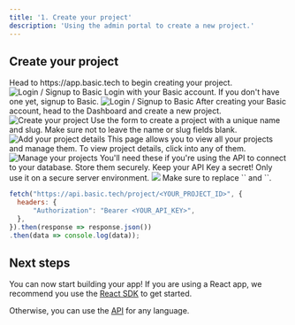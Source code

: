 ```yaml
---
title: '1. Create your project'
description: 'Using the admin portal to create a new project.'
---
```


## Create your project

<Steps>
    <Step title="Navigate to the Dashboard">
    Head to https://app.basic.tech to begin creating your project. 
        <img
          className="block"
          src="/images/admin%20logged%20out.png"
          alt="Login / Signup to Basic"
        /> 
    </Step>
  <Step title="Login / Signup with Basic">
    Login with your Basic account. If you don't have one yet, signup to Basic.
    <img
          className="block"
          src="/images/Basic%20SSO.png"
          alt="Login / Signup to Basic"
        /> 
  </Step>
  <Step title="Create your project">
    After creating your Basic account, head to the Dashboard and create a new project.
    <img
          className="block"
          src="/images/Admin%20no%20projects.png"
          alt="Create your project"
        /> 
  </Step>
  <Step title="Add your project details">
    Use the form to create a project with a unique name and slug. Make sure not to leave the name or slug fields blank.
    <img
          className="block"
          src="/images/Admin%20create%20project.png"
          alt="Add your project details"
        /> 
  </Step>
  <Step title="Manage your projects">
    This page allows you to view all your projects and manage them. To view project details, click into any of them.
    <img
          className="block"
          src="/images/Admin%20with%20projects.png"
          alt="Manage your projects"
        /> 
  </Step>
  <Step title="Note your project ID, database URL, and API key (keep this a secret!)">
    You'll need these if you're using the API to connect to your database. Store them securely.
    <Warning>
        Keep your API Key a secret! Only use it on a secure server environment.
    </Warning>
    <Frame>
      <img src="/images/API%20key.png" />
    </Frame>
  </Step>
  <Step title="(Optional) You can test everything is working by making a sample fetch request to your database:">
    Make sure to replace `<YOUR_PROJECT_ID>` and `<YOUR_API_KEY>`. 
  
``` js GET Project Details
fetch("https://api.basic.tech/project/<YOUR_PROJECT_ID>", {
  headers: {
      "Authorization": "Bearer <YOUR_API_KEY>",
  },
}).then(response => response.json())
.then(data => console.log(data));
```

  </Step>
</Steps>



## Next steps
You can now start building your app! 
If you are using a React app, we recommend you use the [React SDK](/get-started/implement-basic/using-react) to get started.

Otherwise, you can use the [API](/get-started/implement-basic/using-api) for any language.

